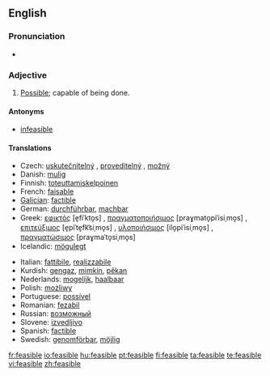 ==English==

===Pronunciation===
* {{IPA|ˈfiːzəblˌ}}

===Adjective===
{{en-adj}}

# [[possible|Possible]]; capable of being done.

====Antonyms====
* [[infeasible]]

====Translations====
{{trans-top|possible, capable of being done}}
* Czech: [[uskutečnitelný]] {{m}}, [[proveditelný]] {{m}}, [[možný]] {{m}}
* Danish: [[mulig]]
* Finnish: [[toteuttamiskelpoinen]]
* French: [[faisable]]
* [[Galician]]: [[factible]]
* German: [[durchführbar]], [[machbar]]
* Greek: [[εφικτός]] [e̞fiˈkto̞s] {{m}}, [[πραγματοποιήσιμος]] [praɣmato̞piˈisiˌmo̞s] {{m}}, [[επιτεύξιμος]] [e̞piˈte̞fk͡siˌmo̞s] {{m}}, [[υλοποιήσιμος]] [ilo̞piˈisiˌmo̞s] {{m}}, [[πραγματώσιμος]] [praɣmaˈto̞siˌmo̞s] {{m}}
* Icelandic: [[mögulegt]]
{{trans-mid}}
* Italian: [[fattibile]], [[realizzabile]]
* Kurdish: [[gengaz]], [[mimkin]], [[pêkan]]
* Nederlands: [[mogelijk]], [[haalbaar]]
* Polish: [[możliwy]]
* Portuguese: [[possível]]
* Romanian: [[fezabil]]
* Russian: [[возможный]]
* Slovene: [[izvedljivo]]
* Spanish: [[factible]]
* Swedish: [[genomförbar]], [[möjlig]]
{{trans-bottom}}

[[fr:feasible]]
[[io:feasible]]
[[hu:feasible]]
[[pt:feasible]]
[[fi:feasible]]
[[ta:feasible]]
[[te:feasible]]
[[vi:feasible]]
[[zh:feasible]]